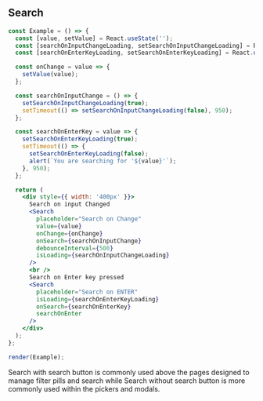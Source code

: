 
## Search

```jsx live=true
const Example = () => {
  const [value, setValue] = React.useState('');
  const [searchOnInputChangeLoading, setSearchOnInputChangeLoading] = React.useState(false);
  const [searchOnEnterKeyLoading, setSearchOnEnterKeyLoading] = React.useState(false);

  const onChange = value => {
    setValue(value);
  };

  const searchOnInputChange = () => {
    setSearchOnInputChangeLoading(true);
    setTimeout(() => setSearchOnInputChangeLoading(false), 950);
  };

  const searchOnEnterKey = value => {
    setSearchOnEnterKeyLoading(true);
    setTimeout(() => {
      setSearchOnEnterKeyLoading(false);
      alert(`You are searching for '${value}'`);
    }, 950);
  };

  return (
    <div style={{ width: '400px' }}>
      Search on input Changed
      <Search
        placeholder="Search on Change"
        value={value}
        onChange={onChange}
        onSearch={searchOnInputChange}
        debounceInterval={500}
        isLoading={searchOnInputChangeLoading}
      />
      <br />
      Search on Enter key pressed
      <Search
        placeholder="Search on ENTER"
        isLoading={searchOnEnterKeyLoading}
        onSearch={searchOnEnterKey}
        searchOnEnter
      />
    </div>
  );
};

render(Example);
```

<DesignNotes>
  Search with search button is commonly used above the pages designed to manage filter pills and search while Search
  without search button is more commonly used within the pickers and modals.
</DesignNotes>

<Props componentName="Search" />
